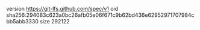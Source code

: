 version https://git-lfs.github.com/spec/v1
oid sha256:294083c623a0bc26afb05e06f671c9b62bd436e62952971707984cbb5abb3330
size 292122
